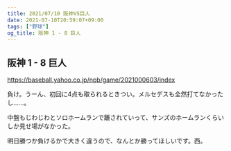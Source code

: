 ```yaml
---
title: 2021/07/10 阪神VS巨人
date: 2021-07-10T20:59:07+09:00
tags: ["野球"]
og_title: 阪神 1 - 8 巨人
---
```


## 阪神 1 - 8 巨人

https://baseball.yahoo.co.jp/npb/game/2021000603/index

負け。うーん、初回に4点も取られるときつい。メルセデスも全然打てなかったし……。

中盤もじわじわとソロホームランで離されていって、サンズのホームランくらいしか見せ場がなかった。

明日勝つか負けるかで大きく違うので、なんとか勝ってほしいです。西。